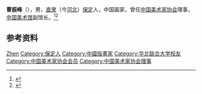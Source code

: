 '''曹振峰'''（{{bd|1926年|8月|2006年}}），男，[[直隶|直隶]]（今[[河北|河北]]）[[保定|保定]]人，中国画家，曾任[[中国美术家协会|中国美术家协会]]理事，[[中国美术馆|中国美术馆]]副馆长。<ref>{{Cite book|title=中华当代文化名人大辞典|author=张品兴, 殷登祥, 陈有进等主编|publisher=中国广播电视出版社|year=1992|isbn=9787504315137|location=北京|pages=}}</ref><ref>{{Cite book|title=美术辞林 • 漫画艺术卷|author=西丁主编|publisher=陕西人民美术出版社|year=2000|isbn=|location=西安|pages=}}</ref>

== 参考资料 ==
{{reflist}}

{{中国人物小作品}}
{{Navboxes 
| title  = 曹振峰在[[中国美术家协会|中国美术家协会]]的职务
| list1  =
{{中国美术家协会第一届理事会}}
{{中国美术家协会第二届理事会}}
}}

{{Authority control}}
{{DEFAULTSORT:Cao曹}}
[[Category:曹姓|Zhen]]
[[Category:保定人|Category:保定人]]
[[Category:中國版畫家|Category:中國版畫家]]
[[Category:华北联合大学校友|Category:华北联合大学校友]]
[[Category:中国美术家协会会员|Category:中国美术家协会会员]]
[[Category:中国美术家协会理事|Category:中国美术家协会理事]]
